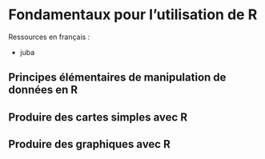 # Fondamentaux pour l'utilisation de R {#sec-10_fondamentaux_R}

Ressources en français : 

- juba


## Principes élémentaires de manipulation de données en R

## Produire des cartes simples avec R

## Produire des graphiques avec R
